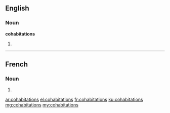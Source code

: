 ==English==

===Noun===
'''cohabitations'''

# {{plural of|cohabitation}}

----

==French==

===Noun===
{{head|fr|g=f-p}}

# {{plural of|cohabitation|lang=fr}}

[[ar:cohabitations]]
[[el:cohabitations]]
[[fr:cohabitations]]
[[ku:cohabitations]]
[[mg:cohabitations]]
[[my:cohabitations]]